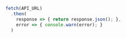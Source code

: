 ```js
fetch(API_URL)
  .then(
    response => { return response.json(); }, 
    error => { console.warn(error); }
  )
```